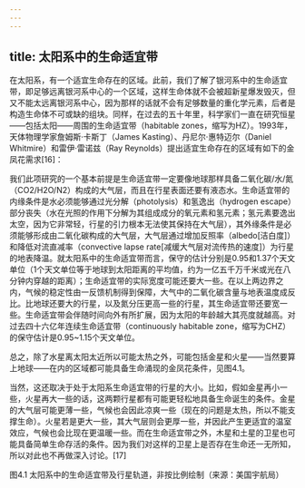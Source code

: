 ```yaml
---
---
---
```

title: 太阳系中的生命适宜带
---




在太阳系，有一个适宜生命存在的区域。此前，我们了解了银河系中的生命适宜带，即足够远离银河系中心的一个区域，这样生命体就不会被超新星爆发毁灭，但又不能太远离银河系中心，因为那样的话就不会有足够数量的重化学元素，后者是构造生命体不可或缺的组块。同样，在过去的五十年里，科学家们一直在研究恒星——包括太阳——周围的生命适宜带（habitable zones，缩写为HZ）。1993年，天体物理学家詹姆斯·卡斯丁（James Kasting）、丹尼尔·惠特迈尔（Daniel Whitmire）和雷伊·雷诺兹（Ray Reynolds）提出适宜生命存在的区域有如下的金凤花需求[16]：


我们此项研究的一个基本前提是生命适宜带一定要像地球那样具备二氧化碳/水/氮（CO2/H2O/N2）构成的大气层，而且在行星表面还要有液态水。生命适宜带的内缘条件是水必须能够通过光分解（photolysis）和氢逸出（hydrogen escape）部分丧失（水在光照的作用下分解为其组成成分的氧元素和氢元素；氢元素要逸出太空，因为它非常轻，行星的引力根本无法使其保持在大气层），其外缘条件是必须能够形成由二氧化碳构成的大气层，大气层通过增加反照率（albedo[洁白度]）和降低对流直减率（convective lapse rate[减缓大气层对流传热的速度]）为行星的地表降温。就太阳系中的生命适宜带而言，保守的估计分别是0.95和1.37个天文单位（1个天文单位等于地球到太阳距离的平均值，约为一亿五千万千米或光在八分钟内穿越的距离）；生命适宜带的实际宽度可能还要大一些。在以上两边界之内，气候的稳定性由一反馈机制得到保障，大气中的二氧化碳含量与地表温度成反比。比地球还要大的行星，以及氮分压更高一些的行星，其生命适宜带还要宽一些。生命适宜带会伴随时间向外有所扩展，因为太阳的年龄越大其亮度就越高。对过去四十六亿年连续生命适宜带（continuously habitable zone，缩写为CHZ）的保守估计是0.95~1.15个天文单位。




总之，除了水星离太阳太近所以可能太热之外，可能包括金星和火星——当然要算上地球——在内的区域都可能具备生命涌现的金凤花条件，见图4.1。

当然，这还取决于处于太阳系生命适宜带的行星的大小。比如，假如金星再小一些，火星再大一些的话，这两颗行星都有可能更轻松地具备生命诞生的条件。金星的大气层可能更薄一些，气候也会因此凉爽一些（现在的问题是太热，所以不能支撑生命）。火星若是更大一些，其大气层则会更厚一些，并因此产生更适宜的温室效应，气候也会比现在更温暖一些。而在生命适宜带之外，木星和土星的卫星也可能具备简单生命存活的条件。因为我们对这样的卫星上是否存在生命还一无所知，所以对此也不再做深入讨论。[17]

图4.1 太阳系中的生命适宜带及行星轨道，非按比例绘制（来源：美国宇航局）